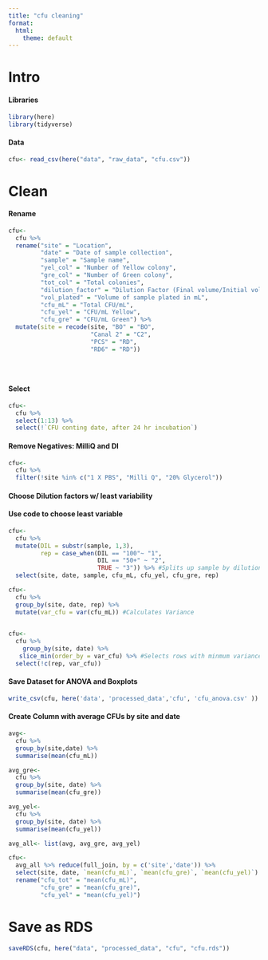```yaml
---
title: "cfu cleaning"
format:
  html:
    theme: default
---
```


# Intro

#### Libraries

```r
library(here)
library(tidyverse)
```

#### Data

```r
cfu<- read_csv(here("data", "raw_data", "cfu.csv"))
```

# Clean

#### Rename

```r
cfu<-
  cfu %>%
  rename("site" = "Location",
         "date" = "Date of sample collection",
         "sample" = "Sample name",
         "yel_col" = "Number of Yellow colony",
         "gre_col" = "Number of Green colony",
         "tot_col" = "Total colonies",
         "dilution_factor" = "Dilution Factor (Final volume/Initial volume)",
         "vol_plated" = "Volume of sample plated in mL",
         "cfu_mL" = "Total CFU/mL",
         "cfu_yel" = "CFU/mL Yellow",
         "cfu_gre" = "CFU/mL Green") %>%
  mutate(site = recode(site, "BO" = "BO",
                       "Canal 2" = "C2",
                       "PCS" = "RD",
                       "RD6" = "RD"))


  
```

#### Select

```r
cfu<-
  cfu %>%
  select(1:13) %>%
  select(!`CFU conting date, after 24 hr incubation`)
```

#### Remove Negatives: MilliQ and DI

```r
cfu<-
  cfu %>%
  filter(!site %in% c("1 X PBS", "Milli Q", "20% Glycerol"))
```

#### Choose Dilution factors w/ least variability

<!--# Need to be careful here. Check with Erin on choosing this. -->

#### Use code to choose least variable

```r
cfu<- 
  cfu %>%
  mutate(DIL = substr(sample, 1,3),
         rep = case_when(DIL == "100"~ "1", 
                         DIL == "50+" ~ "2",
                         TRUE ~ "3")) %>% #Splits up sample by dilution
  select(site, date, sample, cfu_mL, cfu_yel, cfu_gre, rep) 

```

```r
cfu<- 
  cfu %>%
  group_by(site, date, rep) %>%
  mutate(var_cfu = var(cfu_mL)) #Calculates Variance
  
```

```r
cfu<-
  cfu %>% 
    group_by(site, date) %>% 
   slice_min(order_by = var_cfu) %>% #Selects rows with minmum variance by date and site
  select(!c(rep, var_cfu))

```

#### Save Dataset for ANOVA and Boxplots

```r
write_csv(cfu, here('data', 'processed_data','cfu', 'cfu_anova.csv' ))
```

#### Create Column with average CFUs by site and date

<!--# If i kept the individual CFU measurements (triplicates by date) then there would be three repeititve measurements per date and this impactgs downstream stats.  -->

```r
avg<-
  cfu %>% 
  group_by(site,date) %>% 
  summarise(mean(cfu_mL)) 

avg_gre<-
  cfu %>%
  group_by(site, date) %>%
  summarise(mean(cfu_gre))

avg_yel<-
  cfu %>%
  group_by(site, date) %>%
  summarise(mean(cfu_yel))

avg_all<- list(avg, avg_gre, avg_yel)

cfu<-
  avg_all %>% reduce(full_join, by = c('site','date')) %>%
  select(site, date, `mean(cfu_mL)`, `mean(cfu_gre)`, `mean(cfu_yel)`) %>%
  rename("cfu_tot" = "mean(cfu_mL)",
         "cfu_gre" = "mean(cfu_gre)",
         "cfu_yel" = "mean(cfu_yel)")

```

# Save as RDS

```r
saveRDS(cfu, here("data", "processed_data", "cfu", "cfu.rds"))
```
